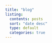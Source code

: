 ```yaml
---
title: "blog"
listing:
  contents: posts
  sort: "date desc"
  type: default
  categories: true
---
```

